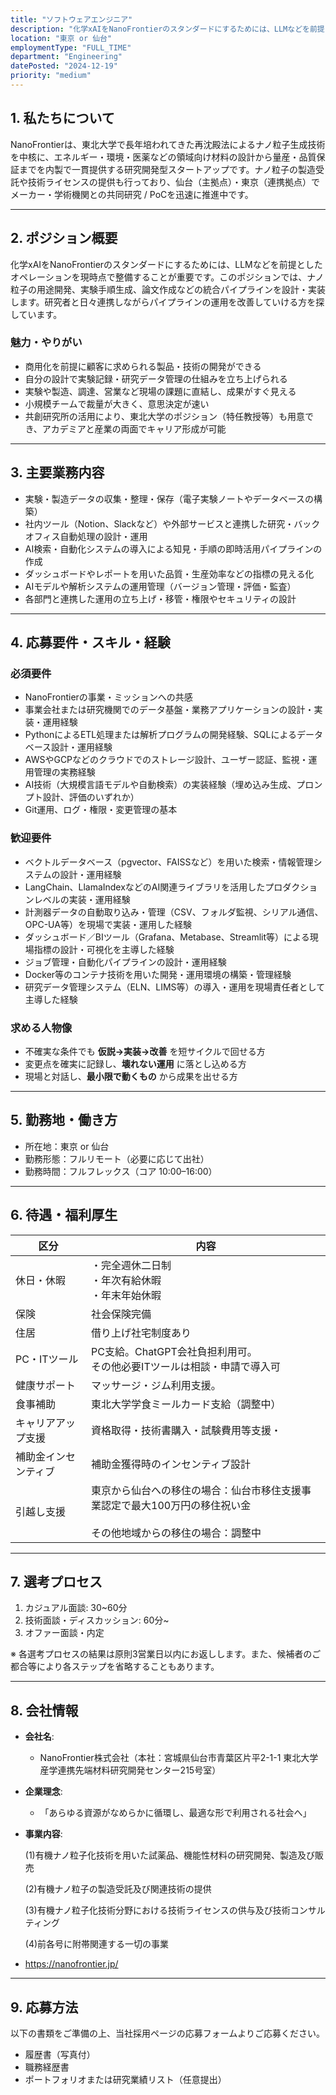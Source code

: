 ```yaml
---
title: "ソフトウェアエンジニア"
description: "化学xAIをNanoFrontierのスタンダードにするためには、LLMなどを前提としたオペレーションを現時点で整備することが重要です。このポジションでは、ナノ粒子の用途開発、実験手順生成、論文作成などの統合パイプラインを設計・実装します。"
location: "東京 or 仙台"
employmentType: "FULL_TIME"
department: "Engineering"
datePosted: "2024-12-19"
priority: "medium"
---
```


## 1. 私たちについて

NanoFrontierは、東北大学で長年培われてきた再沈殿法によるナノ粒子生成技術を中核に、エネルギー・環境・医薬などの領域向け材料の設計から量産・品質保証までを内製で一貫提供する研究開発型スタートアップです。ナノ粒子の製造受託や技術ライセンスの提供も行っており、仙台（主拠点）・東京（連携拠点）でメーカー・学術機関との共同研究 / PoCを迅速に推進中です。

---

## 2. ポジション概要

化学xAIをNanoFrontierのスタンダードにするためには、LLMなどを前提としたオペレーションを現時点で整備することが重要です。このポジションでは、ナノ粒子の用途開発、実験手順生成、論文作成などの統合パイプラインを設計・実装します。研究者と日々連携しながらパイプラインの運用を改善していける方を探しています。

### 魅力・やりがい

- 商用化を前提に顧客に求められる製品・技術の開発ができる
- 自分の設計で実験記録・研究データ管理の仕組みを立ち上げられる
- 実験や製造、調達、営業など現場の課題に直結し、成果がすぐ見える
- 小規模チームで裁量が大きく、意思決定が速い
- 共創研究所の活用により、東北大学のポジション（特任教授等）も用意でき、アカデミアと産業の両面でキャリア形成が可能

---

## 3. 主要業務内容

- 実験・製造データの収集・整理・保存（電子実験ノートやデータベースの構築）
- 社内ツール（Notion、Slackなど）や外部サービスと連携した研究・バックオフィス自動処理の設計・運用
- AI検索・自動化システムの導入による知見・手順の即時活用パイプラインの作成
- ダッシュボードやレポートを用いた品質・生産効率などの指標の見える化
- AIモデルや解析システムの運用管理（バージョン管理・評価・監査）
- 各部門と連携した運用の立ち上げ・移管・権限やセキュリティの設計

---

## 4. 応募要件・スキル・経験

### 必須要件

- NanoFrontierの事業・ミッションへの共感
- 事業会社または研究機関でのデータ基盤・業務アプリケーションの設計・実装・運用経験
- PythonによるETL処理または解析プログラムの開発経験、SQLによるデータベース設計・運用経験
- AWSやGCPなどのクラウドでのストレージ設計、ユーザー認証、監視・運用管理の実務経験
- AI技術（大規模言語モデルや自動検索）の実装経験（埋め込み生成、プロンプト設計、評価のいずれか）
- Git運用、ログ・権限・変更管理の基本

### 歓迎要件

- ベクトルデータベース（pgvector、FAISSなど）を用いた検索・情報管理システムの設計・運用経験
- LangChain、LlamaIndexなどのAI関連ライブラリを活用したプロダクションレベルの実装・運用経験
- 計測器データの自動取り込み・管理（CSV、フォルダ監視、シリアル通信、OPC-UA等）を現場で実装・運用した経験
- ダッシュボード／BIツール（Grafana、Metabase、Streamlit等）による現場指標の設計・可視化を主導した経験
- ジョブ管理・自動化パイプラインの設計・運用経験
- Docker等のコンテナ技術を用いた開発・運用環境の構築・管理経験
- 研究データ管理システム（ELN、LIMS等）の導入・運用を現場責任者として主導した経験

### 求める人物像

- 不確実な条件でも **仮説→実装→改善** を短サイクルで回せる方
- 変更点を確実に記録し、**壊れない運用** に落とし込める方
- 現場と対話し、**最小限で動くもの** から成果を出せる方

---

## 5. 勤務地・働き方

- 所在地：東京 or 仙台
- 勤務形態：フルリモート（必要に応じて出社）
- 勤務時間：フルフレックス（コア 10:00–16:00）

---

## 6. 待遇・福利厚生

| 区分 | 内容 |
| --- | --- |
| 休日・休暇 | ・完全週休二日制<br/>・年次有給休暇<br/>・年末年始休暇 |
| 保険 | 社会保険完備 |
| 住居 | 借り上げ社宅制度あり |
| PC・ITツール | PC支給。ChatGPT会社負担利用可。<br/>その他必要ITツールは相談・申請で導入可 |
| 健康サポート | マッサージ・ジム利用支援。 |
| 食事補助 | 東北大学学食ミールカード支給（調整中） |
| キャリアアップ支援 | 資格取得・技術書購入・試験費用等支援・ |
| 補助金インセンティブ | 補助金獲得時のインセンティブ設計 |
| 引越し支援 | 東京から仙台への移住の場合：仙台市移住支援事業認定で最大100万円の移住祝い金<br/><br/>その他地域からの移住の場合：調整中 |

---

## 7. 選考プロセス

1. カジュアル面談: 30~60分
2. 技術面談・ディスカッション: 60分~
3. オファー面談・内定

※ 各選考プロセスの結果は原則3営業日以内にお返しします。また、候補者のご都合等により各ステップを省略することもあります。

---

## 8. 会社情報

- **会社名**:
    - NanoFrontier株式会社（本社：宮城県仙台市青葉区片平2-1-1 東北大学産学連携先端材料研究開発センター215号室）
- **企業理念**:
    - 「あらゆる資源がなめらかに循環し、最適な形で利用される社会へ」
- **事業内容**:
    
    (1)有機ナノ粒子化技術を用いた試薬品、機能性材料の研究開発、製造及び販売
    
    (2)有機ナノ粒子の製造受託及び関連技術の提供
    
    (3)有機ナノ粒子化技術分野における技術ライセンスの供与及び技術コンサルティング
    
    (4)前各号に附帯関連する一切の事業
    
- https://nanofrontier.jp/

---

## 9. 応募方法

以下の書類をご準備の上、当社採用ページの応募フォームよりご応募ください。

- 履歴書（写真付）
- 職務経歴書
- ポートフォリオまたは研究業績リスト（任意提出）


